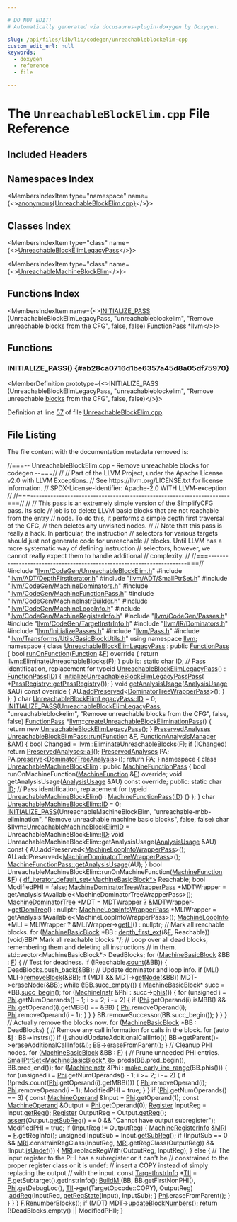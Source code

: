 ```yaml
---

# DO NOT EDIT!
# Automatically generated via docusaurus-plugin-doxygen by Doxygen.

slug: /api/files/lib/lib/codegen/unreachableblockelim-cpp
custom_edit_url: null
keywords:
  - doxygen
  - reference
  - file

---
```





# The `UnreachableBlockElim.cpp` File Reference

<DoxygenPage pluginConfig={pluginConfig}>



## Included Headers

<IncludesList>
<IncludesListItem
  filePath="llvm/CodeGen/UnreachableBlockElim.h"
  permalink="/docs/api/files/include/include/llvm/include/llvm/codegen/unreachableblockelim-h"
  isLocal="true" />
<IncludesListItem
  filePath="llvm/ADT/DepthFirstIterator.h"
  permalink="/docs/api/files/include/include/llvm/include/llvm/adt/depthfirstiterator-h"
  isLocal="true" />
<IncludesListItem
  filePath="llvm/ADT/SmallPtrSet.h"
  permalink="/docs/api/files/include/include/llvm/include/llvm/adt/smallptrset-h"
  isLocal="true" />
<IncludesListItem
  filePath="llvm/CodeGen/MachineDominators.h"
  permalink="/docs/api/files/include/include/llvm/include/llvm/codegen/machinedominators-h"
  isLocal="true" />
<IncludesListItem
  filePath="llvm/CodeGen/MachineFunctionPass.h"
  permalink="/docs/api/files/include/include/llvm/include/llvm/codegen/machinefunctionpass-h"
  isLocal="true" />
<IncludesListItem
  filePath="llvm/CodeGen/MachineInstrBuilder.h"
  permalink="/docs/api/files/include/include/llvm/include/llvm/codegen/machineinstrbuilder-h"
  isLocal="true" />
<IncludesListItem
  filePath="llvm/CodeGen/MachineLoopInfo.h"
  permalink="/docs/api/files/include/include/llvm/include/llvm/codegen/machineloopinfo-h"
  isLocal="true" />
<IncludesListItem
  filePath="llvm/CodeGen/MachineRegisterInfo.h"
  permalink="/docs/api/files/include/include/llvm/include/llvm/codegen/machineregisterinfo-h"
  isLocal="true" />
<IncludesListItem
  filePath="llvm/CodeGen/Passes.h"
  permalink="/docs/api/files/include/include/llvm/include/llvm/codegen/passes-h"
  isLocal="true" />
<IncludesListItem
  filePath="llvm/CodeGen/TargetInstrInfo.h"
  permalink="/docs/api/files/include/include/llvm/include/llvm/codegen/targetinstrinfo-h"
  isLocal="true" />
<IncludesListItem
  filePath="llvm/IR/Dominators.h"
  permalink="/docs/api/files/include/include/llvm/include/llvm/ir/dominators-h"
  isLocal="true" />
<IncludesListItem
  filePath="llvm/InitializePasses.h"
  permalink="/docs/api/files/include/include/llvm/initializepasses-h"
  isLocal="true" />
<IncludesListItem
  filePath="llvm/Pass.h"
  permalink="/docs/api/files/include/include/llvm/pass-h"
  isLocal="true" />
<IncludesListItem
  filePath="llvm/Transforms/Utils/BasicBlockUtils.h"
  permalink="/docs/api/files/include/include/llvm/include/llvm/transforms/include/llvm/transforms/utils/basicblockutils-h"
  isLocal="true" />
</IncludesList>

## Namespaces Index

<MembersIndex>

<MembersIndexItem
  type="namespace"
  name={<><a href="/docs/api/namespaces/anonymous-unreachableblockelim-cpp-">anonymous&#123;UnreachableBlockElim.cpp&#125;</a></>}>
</MembersIndexItem>

</MembersIndex>

## Classes Index

<MembersIndex>

<MembersIndexItem
  type="class"
  name={<><a href="/docs/api/classes/anonymous-namespace-unreachableblockelim-cpp-/unreachableblockelimlegacypass">UnreachableBlockElimLegacyPass</a></>}>
</MembersIndexItem>

<MembersIndexItem
  type="class"
  name={<><a href="/docs/api/classes/anonymous-namespace-unreachableblockelim-cpp-/unreachablemachineblockelim">UnreachableMachineBlockElim</a></>}>
</MembersIndexItem>

</MembersIndex>

## Functions Index

<MembersIndex>

<MembersIndexItem
  name={<><a href="#ab28ca0716d1be6357a45d8a05df75970">INITIALIZE&#95;PASS</a> (UnreachableBlockElimLegacyPass, &quot;unreachableblockelim&quot;, &quot;Remove unreachable blocks from the CFG&quot;, false, false) FunctionPass &#42;llvm</>}>
</MembersIndexItem>

</MembersIndex>


<SectionDefinition>

## Functions

### INITIALIZE&#95;PASS() {#ab28ca0716d1be6357a45d8a05df75970}

<MemberDefinition
  prototype={<>INITIALIZE&#95;PASS (UnreachableBlockElimLegacyPass, &quot;unreachableblockelim&quot;, &quot;Remove unreachable <a href="/docs/api/files/lib/lib/codegen/basicblocksections-cpp/#a6b480a971048f2d9cc342c18046d7774">blocks</a> from the CFG&quot;, false, false)</>}>

Definition at line <a href="#l00057">57</a> of file <a href="/docs/api/files/lib/lib/codegen/unreachableblockelim-cpp">UnreachableBlockElim.cpp</a>.
</MemberDefinition>

</SectionDefinition>

## File Listing

The file content with the documentation metadata removed is:

<ProgramListing>

<Link id="l00001" /><CodeLine lineNumber="1"><span class="doxyHighlightComment">//===-- UnreachableBlockElim.cpp - Remove unreachable blocks for codegen --===//</span></CodeLine>
<Link id="l00002" /><CodeLine lineNumber="2"><span class="doxyHighlightComment">//</span></CodeLine>
<Link id="l00003" /><CodeLine lineNumber="3"><span class="doxyHighlightComment">// Part of the LLVM Project, under the Apache License v2.0 with LLVM Exceptions.</span></CodeLine>
<Link id="l00004" /><CodeLine lineNumber="4"><span class="doxyHighlightComment">// See https://llvm.org/LICENSE.txt for license information.</span></CodeLine>
<Link id="l00005" /><CodeLine lineNumber="5"><span class="doxyHighlightComment">// SPDX-License-Identifier: Apache-2.0 WITH LLVM-exception</span></CodeLine>
<Link id="l00006" /><CodeLine lineNumber="6"><span class="doxyHighlightComment">//</span></CodeLine>
<Link id="l00007" /><CodeLine lineNumber="7"><span class="doxyHighlightComment">//===----------------------------------------------------------------------===//</span></CodeLine>
<Link id="l00008" /><CodeLine lineNumber="8"><span class="doxyHighlightComment">//</span></CodeLine>
<Link id="l00009" /><CodeLine lineNumber="9"><span class="doxyHighlightComment">// This pass is an extremely simple version of the SimplifyCFG pass.  Its sole</span></CodeLine>
<Link id="l00010" /><CodeLine lineNumber="10"><span class="doxyHighlightComment">// job is to delete LLVM basic blocks that are not reachable from the entry</span></CodeLine>
<Link id="l00011" /><CodeLine lineNumber="11"><span class="doxyHighlightComment">// node.  To do this, it performs a simple depth first traversal of the CFG,</span></CodeLine>
<Link id="l00012" /><CodeLine lineNumber="12"><span class="doxyHighlightComment">// then deletes any unvisited nodes.</span></CodeLine>
<Link id="l00013" /><CodeLine lineNumber="13"><span class="doxyHighlightComment">//</span></CodeLine>
<Link id="l00014" /><CodeLine lineNumber="14"><span class="doxyHighlightComment">// Note that this pass is really a hack.  In particular, the instruction</span></CodeLine>
<Link id="l00015" /><CodeLine lineNumber="15"><span class="doxyHighlightComment">// selectors for various targets should just not generate code for unreachable</span></CodeLine>
<Link id="l00016" /><CodeLine lineNumber="16"><span class="doxyHighlightComment">// blocks.  Until LLVM has a more systematic way of defining instruction</span></CodeLine>
<Link id="l00017" /><CodeLine lineNumber="17"><span class="doxyHighlightComment">// selectors, however, we cannot really expect them to handle additional</span></CodeLine>
<Link id="l00018" /><CodeLine lineNumber="18"><span class="doxyHighlightComment">// complexity.</span></CodeLine>
<Link id="l00019" /><CodeLine lineNumber="19"><span class="doxyHighlightComment">//</span></CodeLine>
<Link id="l00020" /><CodeLine lineNumber="20"><span class="doxyHighlightComment">//===----------------------------------------------------------------------===//</span></CodeLine>
<Link id="l00021" /><CodeLine lineNumber="21"></CodeLine>
<Link id="l00022" /><CodeLine lineNumber="22"><span class="doxyHighlightPreprocessor">#include &quot;<a href="/docs/api/files/include/include/llvm/include/llvm/codegen/unreachableblockelim-h">llvm/CodeGen/UnreachableBlockElim.h</a>&quot;</span></CodeLine>
<Link id="l00023" /><CodeLine lineNumber="23"><span class="doxyHighlightPreprocessor">#include &quot;<a href="/docs/api/files/include/include/llvm/include/llvm/adt/depthfirstiterator-h">llvm/ADT/DepthFirstIterator.h</a>&quot;</span></CodeLine>
<Link id="l00024" /><CodeLine lineNumber="24"><span class="doxyHighlightPreprocessor">#include &quot;<a href="/docs/api/files/include/include/llvm/include/llvm/adt/smallptrset-h">llvm/ADT/SmallPtrSet.h</a>&quot;</span></CodeLine>
<Link id="l00025" /><CodeLine lineNumber="25"><span class="doxyHighlightPreprocessor">#include &quot;<a href="/docs/api/files/include/include/llvm/include/llvm/codegen/machinedominators-h">llvm/CodeGen/MachineDominators.h</a>&quot;</span></CodeLine>
<Link id="l00026" /><CodeLine lineNumber="26"><span class="doxyHighlightPreprocessor">#include &quot;<a href="/docs/api/files/include/include/llvm/include/llvm/codegen/machinefunctionpass-h">llvm/CodeGen/MachineFunctionPass.h</a>&quot;</span></CodeLine>
<Link id="l00027" /><CodeLine lineNumber="27"><span class="doxyHighlightPreprocessor">#include &quot;<a href="/docs/api/files/include/include/llvm/include/llvm/codegen/machineinstrbuilder-h">llvm/CodeGen/MachineInstrBuilder.h</a>&quot;</span></CodeLine>
<Link id="l00028" /><CodeLine lineNumber="28"><span class="doxyHighlightPreprocessor">#include &quot;<a href="/docs/api/files/include/include/llvm/include/llvm/codegen/machineloopinfo-h">llvm/CodeGen/MachineLoopInfo.h</a>&quot;</span></CodeLine>
<Link id="l00029" /><CodeLine lineNumber="29"><span class="doxyHighlightPreprocessor">#include &quot;<a href="/docs/api/files/include/include/llvm/include/llvm/codegen/machineregisterinfo-h">llvm/CodeGen/MachineRegisterInfo.h</a>&quot;</span></CodeLine>
<Link id="l00030" /><CodeLine lineNumber="30"><span class="doxyHighlightPreprocessor">#include &quot;<a href="/docs/api/files/include/include/llvm/include/llvm/codegen/passes-h">llvm/CodeGen/Passes.h</a>&quot;</span></CodeLine>
<Link id="l00031" /><CodeLine lineNumber="31"><span class="doxyHighlightPreprocessor">#include &quot;<a href="/docs/api/files/include/include/llvm/include/llvm/codegen/targetinstrinfo-h">llvm/CodeGen/TargetInstrInfo.h</a>&quot;</span></CodeLine>
<Link id="l00032" /><CodeLine lineNumber="32"><span class="doxyHighlightPreprocessor">#include &quot;<a href="/docs/api/files/include/include/llvm/include/llvm/ir/dominators-h">llvm/IR/Dominators.h</a>&quot;</span></CodeLine>
<Link id="l00033" /><CodeLine lineNumber="33"><span class="doxyHighlightPreprocessor">#include &quot;<a href="/docs/api/files/include/include/llvm/initializepasses-h">llvm/InitializePasses.h</a>&quot;</span></CodeLine>
<Link id="l00034" /><CodeLine lineNumber="34"><span class="doxyHighlightPreprocessor">#include &quot;<a href="/docs/api/files/include/include/llvm/pass-h">llvm/Pass.h</a>&quot;</span></CodeLine>
<Link id="l00035" /><CodeLine lineNumber="35"><span class="doxyHighlightPreprocessor">#include &quot;<a href="/docs/api/files/include/include/llvm/include/llvm/transforms/include/llvm/transforms/utils/basicblockutils-h">llvm/Transforms/Utils/BasicBlockUtils.h</a>&quot;</span></CodeLine>
<Link id="l00036" /><CodeLine lineNumber="36"><span class="doxyHighlightKeyword">using namespace </span><span class="doxyHighlight"><a href="/docs/api/namespaces/llvm">llvm</a>;</span></CodeLine>
<Link id="l00037" /><CodeLine lineNumber="37"></CodeLine>
<Link id="l00038" /><CodeLine lineNumber="38" lineLink="/docs/api/namespaces/anonymous-unreachableblockelim-cpp-"><span class="doxyHighlightKeyword">namespace </span><span class="doxyHighlight">&#123;</span></CodeLine>
<Link id="l00039" /><CodeLine lineNumber="39" lineLink="/docs/api/classes/anonymous-namespace-unreachableblockelim-cpp-/unreachableblockelimlegacypass"><span class="doxyHighlightKeyword">class </span><span class="doxyHighlight"><a href="/docs/api/classes/anonymous-namespace-unreachableblockelim-cpp-/unreachableblockelimlegacypass/#affc7d19bf24cecdba8f17f704746c159">UnreachableBlockElimLegacyPass</a> : </span><span class="doxyHighlightKeyword">public</span><span class="doxyHighlight"> <a href="/docs/api/classes/llvm/functionpass/#a7691d83e3561f781cae4ce4a01bdfa93">FunctionPass</a> &#123;</span></CodeLine>
<Link id="l00040" /><CodeLine lineNumber="40"><span class="doxyHighlight">  </span><span class="doxyHighlightKeywordType">bool</span><span class="doxyHighlight"> <a href="/docs/api/files/lib/lib/transforms/lib/transforms/utils/entryexitinstrumenter-cpp/#a3985f1f39349428d17f0d2b81ebc6349">runOnFunction</a>(<a href="/docs/api/classes/llvm/function">Function</a> &amp;<a href="/docs/api/files/lib/lib/support/md5-cpp/#a96d73bbd7af15cb1fc38c3f4a3bd82e9">F</a>)</span><span class="doxyHighlightKeyword"> override </span><span class="doxyHighlight">&#123;</span></CodeLine>
<Link id="l00041" /><CodeLine lineNumber="41"><span class="doxyHighlight">    </span><span class="doxyHighlightKeywordFlow">return</span><span class="doxyHighlight"> <a href="/docs/api/namespaces/llvm/#a716fb64d05bc59a89aaa9d327c873c96">llvm::EliminateUnreachableBlocks</a>(<a href="/docs/api/files/lib/lib/support/md5-cpp/#a96d73bbd7af15cb1fc38c3f4a3bd82e9">F</a>);</span></CodeLine>
<Link id="l00042" /><CodeLine lineNumber="42"><span class="doxyHighlight">  &#125;</span></CodeLine>
<Link id="l00043" /><CodeLine lineNumber="43"></CodeLine>
<Link id="l00044" /><CodeLine lineNumber="44"><span class="doxyHighlightKeyword">public</span><span class="doxyHighlight">:</span></CodeLine>
<Link id="l00045" /><CodeLine lineNumber="45" lineLink="/docs/api/classes/anonymous-namespace-unreachableblockelim-cpp-/unreachableblockelimlegacypass/#a1e9ce8e41c5f120c9aa4bcfc30dbe088"><span class="doxyHighlight">  </span><span class="doxyHighlightKeyword">static</span><span class="doxyHighlight"> </span><span class="doxyHighlightKeywordType">char</span><span class="doxyHighlight"> <a href="/docs/api/classes/anonymous-namespace-unreachableblockelim-cpp-/unreachableblockelimlegacypass/#a1e9ce8e41c5f120c9aa4bcfc30dbe088">ID</a>; </span><span class="doxyHighlightComment">// Pass identification, replacement for typeid</span></CodeLine>
<Link id="l00046" /><CodeLine lineNumber="46" lineLink="/docs/api/classes/anonymous-namespace-unreachableblockelim-cpp-/unreachableblockelimlegacypass/#affc7d19bf24cecdba8f17f704746c159"><span class="doxyHighlight">  <a href="/docs/api/classes/anonymous-namespace-unreachableblockelim-cpp-/unreachableblockelimlegacypass/#affc7d19bf24cecdba8f17f704746c159">UnreachableBlockElimLegacyPass</a>() : <a href="/docs/api/classes/llvm/functionpass/#a7691d83e3561f781cae4ce4a01bdfa93">FunctionPass</a>(<a href="/docs/api/classes/anonymous-namespace-unreachableblockelim-cpp-/unreachableblockelimlegacypass/#a1e9ce8e41c5f120c9aa4bcfc30dbe088">ID</a>) &#123;</span></CodeLine>
<Link id="l00047" /><CodeLine lineNumber="47"><span class="doxyHighlight">    <a href="/docs/api/namespaces/llvm/#a5922f0a17c7eca0adf62805f5571c25b">initializeUnreachableBlockElimLegacyPassPass</a>(</span></CodeLine>
<Link id="l00048" /><CodeLine lineNumber="48"><span class="doxyHighlight">        &#42;<a href="/docs/api/classes/llvm/passregistry/#a05a729900b76c89e808c6c3094921b2f">PassRegistry::getPassRegistry</a>());</span></CodeLine>
<Link id="l00049" /><CodeLine lineNumber="49"><span class="doxyHighlight">  &#125;</span></CodeLine>
<Link id="l00050" /><CodeLine lineNumber="50"></CodeLine>
<Link id="l00051" /><CodeLine lineNumber="51" lineLink="/docs/api/classes/anonymous-namespace-unreachableblockelim-cpp-/unreachableblockelimlegacypass/#ac19ddf020c3cc4bb87b82e982fdccd14"><span class="doxyHighlight">  </span><span class="doxyHighlightKeywordType">void</span><span class="doxyHighlight"> <a href="/docs/api/classes/anonymous-namespace-unreachableblockelim-cpp-/unreachableblockelimlegacypass/#ac19ddf020c3cc4bb87b82e982fdccd14">getAnalysisUsage</a>(<a href="/docs/api/classes/llvm/analysisusage">AnalysisUsage</a> &amp;AU)</span><span class="doxyHighlightKeyword"> const override </span><span class="doxyHighlight">&#123;</span></CodeLine>
<Link id="l00052" /><CodeLine lineNumber="52"><span class="doxyHighlight">    AU.<a href="/docs/api/classes/llvm/analysisusage/#ae9356b720f6fbab112d809738dcc4f2a">addPreserved</a>&lt;<a href="/docs/api/classes/llvm/dominatortreewrapperpass">DominatorTreeWrapperPass</a>&gt;();</span></CodeLine>
<Link id="l00053" /><CodeLine lineNumber="53"><span class="doxyHighlight">  &#125;</span></CodeLine>
<Link id="l00054" /><CodeLine lineNumber="54"><span class="doxyHighlight">&#125;;</span></CodeLine>
<Link id="l00055" /><CodeLine lineNumber="55"><span class="doxyHighlight">&#125;</span></CodeLine>
<Link id="l00056" /><CodeLine lineNumber="56"><span class="doxyHighlightKeywordType">char</span><span class="doxyHighlight"> <a href="/docs/api/classes/anonymous-namespace-unreachableblockelim-cpp-/unreachableblockelimlegacypass/#a1e9ce8e41c5f120c9aa4bcfc30dbe088">UnreachableBlockElimLegacyPass::ID</a> = 0;</span></CodeLine>
<Link id="l00057" /><CodeLine lineNumber="57" lineLink="#ab28ca0716d1be6357a45d8a05df75970"><span class="doxyHighlight"><a href="/docs/api/files/include/include/llvm/passsupport-h/#af807c9595d50b45c0008924c4679c85c">INITIALIZE&#95;PASS</a>(<a href="/docs/api/classes/anonymous-namespace-unreachableblockelim-cpp-/unreachableblockelimlegacypass/#affc7d19bf24cecdba8f17f704746c159">UnreachableBlockElimLegacyPass</a>, </span><span class="doxyHighlightStringLiteral">&quot;unreachableblockelim&quot;</span><span class="doxyHighlight">,</span></CodeLine>
<Link id="l00058" /><CodeLine lineNumber="58"><span class="doxyHighlight">                </span><span class="doxyHighlightStringLiteral">&quot;Remove unreachable blocks from the CFG&quot;</span><span class="doxyHighlight">, </span><span class="doxyHighlightKeyword">false</span><span class="doxyHighlight">, </span><span class="doxyHighlightKeyword">false</span><span class="doxyHighlight">)</span></CodeLine>
<Link id="l00059" /><CodeLine lineNumber="59"></CodeLine>
<Link id="l00060" /><CodeLine lineNumber="60"><span class="doxyHighlight"><a href="/docs/api/classes/llvm/functionpass">FunctionPass</a> &#42;<a href="/docs/api/namespaces/llvm">llvm</a>::<a href="/docs/api/namespaces/llvm/#a12d11d4d4e6bb3d883283ad219cfe6d7">createUnreachableBlockEliminationPass</a>() &#123;</span></CodeLine>
<Link id="l00061" /><CodeLine lineNumber="61"><span class="doxyHighlight">  </span><span class="doxyHighlightKeywordFlow">return</span><span class="doxyHighlight"> </span><span class="doxyHighlightKeyword">new</span><span class="doxyHighlight"> <a href="/docs/api/classes/anonymous-namespace-unreachableblockelim-cpp-/unreachableblockelimlegacypass/#affc7d19bf24cecdba8f17f704746c159">UnreachableBlockElimLegacyPass</a>();</span></CodeLine>
<Link id="l00062" /><CodeLine lineNumber="62"><span class="doxyHighlight">&#125;</span></CodeLine>
<Link id="l00063" /><CodeLine lineNumber="63"></CodeLine>
<Link id="l00064" /><CodeLine lineNumber="64" lineLink="/docs/api/classes/llvm/unreachableblockelimpass/#a9941546788895103d10cdd0cfabe968c"><span class="doxyHighlight"><a href="/docs/api/classes/llvm/preservedanalyses">PreservedAnalyses</a> <a href="/docs/api/classes/llvm/unreachableblockelimpass/#a9941546788895103d10cdd0cfabe968c">UnreachableBlockElimPass::run</a>(<a href="/docs/api/classes/llvm/function">Function</a> &amp;<a href="/docs/api/files/lib/lib/support/md5-cpp/#a96d73bbd7af15cb1fc38c3f4a3bd82e9">F</a>,</span></CodeLine>
<Link id="l00065" /><CodeLine lineNumber="65"><span class="doxyHighlight">                                                <a href="/docs/api/namespaces/llvm/#adce09a5a0de0e3177eb00e932734af2f">FunctionAnalysisManager</a> &amp;AM) &#123;</span></CodeLine>
<Link id="l00066" /><CodeLine lineNumber="66"><span class="doxyHighlight">  </span><span class="doxyHighlightKeywordType">bool</span><span class="doxyHighlight"> <a href="/docs/api/groups/arcopt/#gaa57b1a4e6a1c79233913139635169cf1">Changed</a> = <a href="/docs/api/namespaces/llvm/#a716fb64d05bc59a89aaa9d327c873c96">llvm::EliminateUnreachableBlocks</a>(<a href="/docs/api/files/lib/lib/support/md5-cpp/#a96d73bbd7af15cb1fc38c3f4a3bd82e9">F</a>);</span></CodeLine>
<Link id="l00067" /><CodeLine lineNumber="67"><span class="doxyHighlight">  </span><span class="doxyHighlightKeywordFlow">if</span><span class="doxyHighlight"> (!<a href="/docs/api/groups/arcopt/#gaa57b1a4e6a1c79233913139635169cf1">Changed</a>)</span></CodeLine>
<Link id="l00068" /><CodeLine lineNumber="68"><span class="doxyHighlight">    </span><span class="doxyHighlightKeywordFlow">return</span><span class="doxyHighlight"> <a href="/docs/api/classes/llvm/preservedanalyses/#a1258a1ff55557c27684010ebd7283712">PreservedAnalyses::all</a>();</span></CodeLine>
<Link id="l00069" /><CodeLine lineNumber="69"><span class="doxyHighlight">  <a href="/docs/api/classes/llvm/preservedanalyses">PreservedAnalyses</a> PA;</span></CodeLine>
<Link id="l00070" /><CodeLine lineNumber="70"><span class="doxyHighlight">  PA.<a href="/docs/api/classes/llvm/preservedanalyses/#ad966bea18aa62ffb9e040509adc7c99f">preserve</a>&lt;<a href="/docs/api/classes/llvm/dominatortreeanalysis">DominatorTreeAnalysis</a>&gt;();</span></CodeLine>
<Link id="l00071" /><CodeLine lineNumber="71"><span class="doxyHighlight">  </span><span class="doxyHighlightKeywordFlow">return</span><span class="doxyHighlight"> PA;</span></CodeLine>
<Link id="l00072" /><CodeLine lineNumber="72"><span class="doxyHighlight">&#125;</span></CodeLine>
<Link id="l00073" /><CodeLine lineNumber="73"></CodeLine>
<Link id="l00074" /><CodeLine lineNumber="74"><span class="doxyHighlightKeyword">namespace </span><span class="doxyHighlight">&#123;</span></CodeLine>
<Link id="l00075" /><CodeLine lineNumber="75" lineLink="/docs/api/classes/anonymous-namespace-unreachableblockelim-cpp-/unreachablemachineblockelim"><span class="doxyHighlight">  </span><span class="doxyHighlightKeyword">class </span><span class="doxyHighlight"><a href="/docs/api/classes/anonymous-namespace-unreachableblockelim-cpp-/unreachablemachineblockelim/#a8230a990bbda5d2754820d9ee0dd603d">UnreachableMachineBlockElim</a> : </span><span class="doxyHighlightKeyword">public</span><span class="doxyHighlight"> <a href="/docs/api/classes/llvm/machinefunctionpass/#a29c81d2386f4a727c6d33413807530c8">MachineFunctionPass</a> &#123;</span></CodeLine>
<Link id="l00076" /><CodeLine lineNumber="76"><span class="doxyHighlight">    </span><span class="doxyHighlightKeywordType">bool</span><span class="doxyHighlight"> runOnMachineFunction(<a href="/docs/api/classes/llvm/machinefunction">MachineFunction</a> &amp;<a href="/docs/api/files/lib/lib/support/md5-cpp/#a96d73bbd7af15cb1fc38c3f4a3bd82e9">F</a>) </span><span class="doxyHighlightKeyword">override</span><span class="doxyHighlight">;</span></CodeLine>
<Link id="l00077" /><CodeLine lineNumber="77"><span class="doxyHighlight">    </span><span class="doxyHighlightKeywordType">void</span><span class="doxyHighlight"> getAnalysisUsage(<a href="/docs/api/classes/llvm/analysisusage">AnalysisUsage</a> &amp;AU) </span><span class="doxyHighlightKeyword">const override</span><span class="doxyHighlight">;</span></CodeLine>
<Link id="l00078" /><CodeLine lineNumber="78"></CodeLine>
<Link id="l00079" /><CodeLine lineNumber="79"><span class="doxyHighlight">  </span><span class="doxyHighlightKeyword">public</span><span class="doxyHighlight">:</span></CodeLine>
<Link id="l00080" /><CodeLine lineNumber="80" lineLink="/docs/api/classes/anonymous-namespace-unreachableblockelim-cpp-/unreachablemachineblockelim/#afa6e748f34829d505697e6540aa3a71c"><span class="doxyHighlight">    </span><span class="doxyHighlightKeyword">static</span><span class="doxyHighlight"> </span><span class="doxyHighlightKeywordType">char</span><span class="doxyHighlight"> <a href="/docs/api/classes/anonymous-namespace-unreachableblockelim-cpp-/unreachablemachineblockelim/#afa6e748f34829d505697e6540aa3a71c">ID</a>; </span><span class="doxyHighlightComment">// Pass identification, replacement for typeid</span></CodeLine>
<Link id="l00081" /><CodeLine lineNumber="81" lineLink="/docs/api/classes/anonymous-namespace-unreachableblockelim-cpp-/unreachablemachineblockelim/#a8230a990bbda5d2754820d9ee0dd603d"><span class="doxyHighlight">    <a href="/docs/api/classes/anonymous-namespace-unreachableblockelim-cpp-/unreachablemachineblockelim/#a8230a990bbda5d2754820d9ee0dd603d">UnreachableMachineBlockElim</a>() : <a href="/docs/api/classes/llvm/machinefunctionpass/#a29c81d2386f4a727c6d33413807530c8">MachineFunctionPass</a>(<a href="/docs/api/classes/anonymous-namespace-unreachableblockelim-cpp-/unreachablemachineblockelim/#afa6e748f34829d505697e6540aa3a71c">ID</a>) &#123;&#125;</span></CodeLine>
<Link id="l00082" /><CodeLine lineNumber="82"><span class="doxyHighlight">  &#125;;</span></CodeLine>
<Link id="l00083" /><CodeLine lineNumber="83"><span class="doxyHighlight">&#125;</span></CodeLine>
<Link id="l00084" /><CodeLine lineNumber="84"><span class="doxyHighlightKeywordType">char</span><span class="doxyHighlight"> <a href="/docs/api/classes/anonymous-namespace-unreachableblockelim-cpp-/unreachablemachineblockelim/#afa6e748f34829d505697e6540aa3a71c">UnreachableMachineBlockElim::ID</a> = 0;</span></CodeLine>
<Link id="l00085" /><CodeLine lineNumber="85"></CodeLine>
<Link id="l00086" /><CodeLine lineNumber="86"><span class="doxyHighlight"><a href="/docs/api/files/include/include/llvm/passsupport-h/#af807c9595d50b45c0008924c4679c85c">INITIALIZE&#95;PASS</a>(UnreachableMachineBlockElim, </span><span class="doxyHighlightStringLiteral">&quot;unreachable-mbb-elimination&quot;</span><span class="doxyHighlight">,</span></CodeLine>
<Link id="l00087" /><CodeLine lineNumber="87"><span class="doxyHighlight">  </span><span class="doxyHighlightStringLiteral">&quot;Remove unreachable machine basic blocks&quot;</span><span class="doxyHighlight">, </span><span class="doxyHighlightKeyword">false</span><span class="doxyHighlight">, </span><span class="doxyHighlightKeyword">false</span><span class="doxyHighlight">)</span></CodeLine>
<Link id="l00088" /><CodeLine lineNumber="88"></CodeLine>
<Link id="l00089" /><CodeLine lineNumber="89"><span class="doxyHighlight">char &amp;llvm::<a href="/docs/api/namespaces/llvm/#ad810a1e96a20217be2b5ce15066af066">UnreachableMachineBlockElimID</a> = UnreachableMachineBlockElim::<a href="/docs/api/namespaces/llvm/callingconv/#abdf8cf606905c10634e831390981b0ed">ID</a>;</span></CodeLine>
<Link id="l00090" /><CodeLine lineNumber="90"></CodeLine>
<Link id="l00091" /><CodeLine lineNumber="91"><span class="doxyHighlightKeywordType">void</span><span class="doxyHighlight"> UnreachableMachineBlockElim::getAnalysisUsage(<a href="/docs/api/classes/llvm/analysisusage">AnalysisUsage</a> &amp;AU)</span><span class="doxyHighlightKeyword"> const </span><span class="doxyHighlight">&#123;</span></CodeLine>
<Link id="l00092" /><CodeLine lineNumber="92"><span class="doxyHighlight">  AU.addPreserved&lt;<a href="/docs/api/classes/llvm/machineloopinfowrapperpass">MachineLoopInfoWrapperPass</a>&gt;();</span></CodeLine>
<Link id="l00093" /><CodeLine lineNumber="93"><span class="doxyHighlight">  AU.addPreserved&lt;<a href="/docs/api/classes/llvm/machinedominatortreewrapperpass">MachineDominatorTreeWrapperPass</a>&gt;();</span></CodeLine>
<Link id="l00094" /><CodeLine lineNumber="94"><span class="doxyHighlight">  <a href="/docs/api/classes/llvm/machinefunctionpass/#a864fd57b4304ef933b3281d0ef85a88e">MachineFunctionPass::getAnalysisUsage</a>(AU);</span></CodeLine>
<Link id="l00095" /><CodeLine lineNumber="95"><span class="doxyHighlight">&#125;</span></CodeLine>
<Link id="l00096" /><CodeLine lineNumber="96"></CodeLine>
<Link id="l00097" /><CodeLine lineNumber="97"><span class="doxyHighlightKeywordType">bool</span><span class="doxyHighlight"> UnreachableMachineBlockElim::runOnMachineFunction(<a href="/docs/api/classes/llvm/machinefunction">MachineFunction</a> &amp;<a href="/docs/api/files/lib/lib/support/md5-cpp/#a96d73bbd7af15cb1fc38c3f4a3bd82e9">F</a>) &#123;</span></CodeLine>
<Link id="l00098" /><CodeLine lineNumber="98"><span class="doxyHighlight">  <a href="/docs/api/structs/llvm/df-iterator-default-set">df&#95;iterator&#95;default&#95;set&lt;MachineBasicBlock&#42;&gt;</a> Reachable;</span></CodeLine>
<Link id="l00099" /><CodeLine lineNumber="99"><span class="doxyHighlight">  </span><span class="doxyHighlightKeywordType">bool</span><span class="doxyHighlight"> ModifiedPHI = </span><span class="doxyHighlightKeyword">false</span><span class="doxyHighlight">;</span></CodeLine>
<Link id="l00100" /><CodeLine lineNumber="100"></CodeLine>
<Link id="l00101" /><CodeLine lineNumber="101"><span class="doxyHighlight">  <a href="/docs/api/classes/llvm/machinedominatortreewrapperpass">MachineDominatorTreeWrapperPass</a> &#42;MDTWrapper =</span></CodeLine>
<Link id="l00102" /><CodeLine lineNumber="102"><span class="doxyHighlight">      getAnalysisIfAvailable&lt;MachineDominatorTreeWrapperPass&gt;();</span></CodeLine>
<Link id="l00103" /><CodeLine lineNumber="103"><span class="doxyHighlight">  <a href="/docs/api/classes/llvm/machinedominatortree">MachineDominatorTree</a> &#42;MDT = MDTWrapper ? &amp;MDTWrapper-&gt;<a href="/docs/api/classes/llvm/machinedominatortreewrapperpass/#afef72b0efb7c933e73f6bcdaefab2d05">getDomTree</a>() : </span><span class="doxyHighlightKeyword">nullptr</span><span class="doxyHighlight">;</span></CodeLine>
<Link id="l00104" /><CodeLine lineNumber="104"><span class="doxyHighlight">  <a href="/docs/api/classes/llvm/machineloopinfowrapperpass">MachineLoopInfoWrapperPass</a> &#42;MLIWrapper =</span></CodeLine>
<Link id="l00105" /><CodeLine lineNumber="105"><span class="doxyHighlight">      getAnalysisIfAvailable&lt;MachineLoopInfoWrapperPass&gt;();</span></CodeLine>
<Link id="l00106" /><CodeLine lineNumber="106"><span class="doxyHighlight">  <a href="/docs/api/classes/llvm/machineloopinfo">MachineLoopInfo</a> &#42;MLI = MLIWrapper ? &amp;MLIWrapper-&gt;<a href="/docs/api/classes/llvm/machineloopinfowrapperpass/#acbdd92442cf501978bed03829eb9bb46">getLI</a>() : </span><span class="doxyHighlightKeyword">nullptr</span><span class="doxyHighlight">;</span></CodeLine>
<Link id="l00107" /><CodeLine lineNumber="107"></CodeLine>
<Link id="l00108" /><CodeLine lineNumber="108"><span class="doxyHighlight">  </span><span class="doxyHighlightComment">// Mark all reachable blocks.</span></CodeLine>
<Link id="l00109" /><CodeLine lineNumber="109"><span class="doxyHighlight">  </span><span class="doxyHighlightKeywordFlow">for</span><span class="doxyHighlight"> (<a href="/docs/api/classes/llvm/machinebasicblock">MachineBasicBlock</a> &#42;BB : <a href="/docs/api/namespaces/llvm/#a029feb493f45bc96d5369e201fd84e0c">depth&#95;first&#95;ext</a>(&amp;<a href="/docs/api/files/lib/lib/support/md5-cpp/#a96d73bbd7af15cb1fc38c3f4a3bd82e9">F</a>, Reachable))</span></CodeLine>
<Link id="l00110" /><CodeLine lineNumber="110"><span class="doxyHighlight">    (void)BB</span><span class="doxyHighlightComment">/&#42; Mark all reachable blocks &#42;/</span><span class="doxyHighlight">;</span></CodeLine>
<Link id="l00111" /><CodeLine lineNumber="111"></CodeLine>
<Link id="l00112" /><CodeLine lineNumber="112"><span class="doxyHighlight">  </span><span class="doxyHighlightComment">// Loop over all dead blocks, remembering them and deleting all instructions</span></CodeLine>
<Link id="l00113" /><CodeLine lineNumber="113"><span class="doxyHighlight">  </span><span class="doxyHighlightComment">// in them.</span></CodeLine>
<Link id="l00114" /><CodeLine lineNumber="114"><span class="doxyHighlight">  std::vector&lt;MachineBasicBlock&#42;&gt; DeadBlocks;</span></CodeLine>
<Link id="l00115" /><CodeLine lineNumber="115"><span class="doxyHighlight">  </span><span class="doxyHighlightKeywordFlow">for</span><span class="doxyHighlight"> (<a href="/docs/api/classes/llvm/machinebasicblock">MachineBasicBlock</a> &amp;BB : <a href="/docs/api/files/lib/lib/support/md5-cpp/#a96d73bbd7af15cb1fc38c3f4a3bd82e9">F</a>) &#123;</span></CodeLine>
<Link id="l00116" /><CodeLine lineNumber="116"><span class="doxyHighlight">    </span><span class="doxyHighlightComment">// Test for deadness.</span></CodeLine>
<Link id="l00117" /><CodeLine lineNumber="117"><span class="doxyHighlight">    </span><span class="doxyHighlightKeywordFlow">if</span><span class="doxyHighlight"> (!Reachable.<a href="/docs/api/classes/llvm/smallptrsetimpl/#a1f475b0df44ebd7169e720fa1bf9169e">count</a>(&amp;BB)) &#123;</span></CodeLine>
<Link id="l00118" /><CodeLine lineNumber="118"><span class="doxyHighlight">      DeadBlocks.push&#95;back(&amp;BB);</span></CodeLine>
<Link id="l00119" /><CodeLine lineNumber="119"></CodeLine>
<Link id="l00120" /><CodeLine lineNumber="120"><span class="doxyHighlight">      </span><span class="doxyHighlightComment">// Update dominator and loop info.</span></CodeLine>
<Link id="l00121" /><CodeLine lineNumber="121"><span class="doxyHighlight">      </span><span class="doxyHighlightKeywordFlow">if</span><span class="doxyHighlight"> (MLI) MLI-&gt;<a href="/docs/api/classes/llvm/loopinfobase/#a52cb018f4f53613b5369ddb5d9873286">removeBlock</a>(&amp;BB);</span></CodeLine>
<Link id="l00122" /><CodeLine lineNumber="122"><span class="doxyHighlight">      </span><span class="doxyHighlightKeywordFlow">if</span><span class="doxyHighlight"> (MDT &amp;&amp; MDT-&gt;<a href="/docs/api/classes/llvm/dominatortreebase/#ad8295b9b507d1d847cd46856f8255eab">getNode</a>(&amp;BB)) MDT-&gt;<a href="/docs/api/classes/llvm/dominatortreebase/#aa6ae6629458ff4ccac821618d1677af4">eraseNode</a>(&amp;BB);</span></CodeLine>
<Link id="l00123" /><CodeLine lineNumber="123"></CodeLine>
<Link id="l00124" /><CodeLine lineNumber="124"><span class="doxyHighlight">      </span><span class="doxyHighlightKeywordFlow">while</span><span class="doxyHighlight"> (!BB.succ&#95;empty()) &#123;</span></CodeLine>
<Link id="l00125" /><CodeLine lineNumber="125"><span class="doxyHighlight">        <a href="/docs/api/classes/llvm/machinebasicblock">MachineBasicBlock</a>&#42; succ = &#42;BB.<a href="/docs/api/classes/llvm/machinebasicblock/#a6321b189ea8fd5058663f8a87d6c23e9">succ&#95;begin</a>();</span></CodeLine>
<Link id="l00126" /><CodeLine lineNumber="126"></CodeLine>
<Link id="l00127" /><CodeLine lineNumber="127"><span class="doxyHighlight">        </span><span class="doxyHighlightKeywordFlow">for</span><span class="doxyHighlight"> (<a href="/docs/api/classes/llvm/machineinstr">MachineInstr</a> &amp;Phi : succ-&gt;<a href="/docs/api/classes/llvm/machinebasicblock/#a36b529ef331e4099007e14b48c75316a">phis</a>()) &#123;</span></CodeLine>
<Link id="l00128" /><CodeLine lineNumber="128"><span class="doxyHighlight">          </span><span class="doxyHighlightKeywordFlow">for</span><span class="doxyHighlight"> (</span><span class="doxyHighlightKeywordType">unsigned</span><span class="doxyHighlight"> i = <a href="/docs/api/namespaces/llvm/rdf/#a379bee2dadbfd1d7a599f003c4275dd8">Phi</a>.getNumOperands() - 1; i &gt;= 2; i -= 2) &#123;</span></CodeLine>
<Link id="l00129" /><CodeLine lineNumber="129"><span class="doxyHighlight">            </span><span class="doxyHighlightKeywordFlow">if</span><span class="doxyHighlight"> (<a href="/docs/api/namespaces/llvm/rdf/#a379bee2dadbfd1d7a599f003c4275dd8">Phi</a>.getOperand(i).isMBB() &amp;&amp;</span></CodeLine>
<Link id="l00130" /><CodeLine lineNumber="130"><span class="doxyHighlight">                <a href="/docs/api/namespaces/llvm/rdf/#a379bee2dadbfd1d7a599f003c4275dd8">Phi</a>.getOperand(i).getMBB() == &amp;BB) &#123;</span></CodeLine>
<Link id="l00131" /><CodeLine lineNumber="131"><span class="doxyHighlight">              <a href="/docs/api/namespaces/llvm/rdf/#a379bee2dadbfd1d7a599f003c4275dd8">Phi</a>.removeOperand(i);</span></CodeLine>
<Link id="l00132" /><CodeLine lineNumber="132"><span class="doxyHighlight">              <a href="/docs/api/namespaces/llvm/rdf/#a379bee2dadbfd1d7a599f003c4275dd8">Phi</a>.removeOperand(i - 1);</span></CodeLine>
<Link id="l00133" /><CodeLine lineNumber="133"><span class="doxyHighlight">            &#125;</span></CodeLine>
<Link id="l00134" /><CodeLine lineNumber="134"><span class="doxyHighlight">          &#125;</span></CodeLine>
<Link id="l00135" /><CodeLine lineNumber="135"><span class="doxyHighlight">        &#125;</span></CodeLine>
<Link id="l00136" /><CodeLine lineNumber="136"></CodeLine>
<Link id="l00137" /><CodeLine lineNumber="137"><span class="doxyHighlight">        BB.removeSuccessor(BB.succ&#95;begin());</span></CodeLine>
<Link id="l00138" /><CodeLine lineNumber="138"><span class="doxyHighlight">      &#125;</span></CodeLine>
<Link id="l00139" /><CodeLine lineNumber="139"><span class="doxyHighlight">    &#125;</span></CodeLine>
<Link id="l00140" /><CodeLine lineNumber="140"><span class="doxyHighlight">  &#125;</span></CodeLine>
<Link id="l00141" /><CodeLine lineNumber="141"></CodeLine>
<Link id="l00142" /><CodeLine lineNumber="142"><span class="doxyHighlight">  </span><span class="doxyHighlightComment">// Actually remove the blocks now.</span></CodeLine>
<Link id="l00143" /><CodeLine lineNumber="143"><span class="doxyHighlight">  </span><span class="doxyHighlightKeywordFlow">for</span><span class="doxyHighlight"> (<a href="/docs/api/classes/llvm/machinebasicblock">MachineBasicBlock</a> &#42;BB : DeadBlocks) &#123;</span></CodeLine>
<Link id="l00144" /><CodeLine lineNumber="144"><span class="doxyHighlight">    </span><span class="doxyHighlightComment">// Remove any call information for calls in the block.</span></CodeLine>
<Link id="l00145" /><CodeLine lineNumber="145"><span class="doxyHighlight">    </span><span class="doxyHighlightKeywordFlow">for</span><span class="doxyHighlight"> (</span><span class="doxyHighlightKeyword">auto</span><span class="doxyHighlight"> &amp;<a href="/docs/api/files/lib/lib/support/md5-cpp/#ac0eafdc9ee161b71e7af98af736952fd">I</a> : BB-&gt;instrs())</span></CodeLine>
<Link id="l00146" /><CodeLine lineNumber="146"><span class="doxyHighlight">      </span><span class="doxyHighlightKeywordFlow">if</span><span class="doxyHighlight"> (<a href="/docs/api/files/lib/lib/support/md5-cpp/#ac0eafdc9ee161b71e7af98af736952fd">I</a>.shouldUpdateAdditionalCallInfo())</span></CodeLine>
<Link id="l00147" /><CodeLine lineNumber="147"><span class="doxyHighlight">        BB-&gt;getParent()-&gt;eraseAdditionalCallInfo(&amp;<a href="/docs/api/files/lib/lib/support/md5-cpp/#ac0eafdc9ee161b71e7af98af736952fd">I</a>);</span></CodeLine>
<Link id="l00148" /><CodeLine lineNumber="148"></CodeLine>
<Link id="l00149" /><CodeLine lineNumber="149"><span class="doxyHighlight">    BB-&gt;eraseFromParent();</span></CodeLine>
<Link id="l00150" /><CodeLine lineNumber="150"><span class="doxyHighlight">  &#125;</span></CodeLine>
<Link id="l00151" /><CodeLine lineNumber="151"></CodeLine>
<Link id="l00152" /><CodeLine lineNumber="152"><span class="doxyHighlight">  </span><span class="doxyHighlightComment">// Cleanup PHI nodes.</span></CodeLine>
<Link id="l00153" /><CodeLine lineNumber="153"><span class="doxyHighlight">  </span><span class="doxyHighlightKeywordFlow">for</span><span class="doxyHighlight"> (<a href="/docs/api/classes/llvm/machinebasicblock">MachineBasicBlock</a> &amp;BB : <a href="/docs/api/files/lib/lib/support/md5-cpp/#a96d73bbd7af15cb1fc38c3f4a3bd82e9">F</a>) &#123;</span></CodeLine>
<Link id="l00154" /><CodeLine lineNumber="154"><span class="doxyHighlight">    </span><span class="doxyHighlightComment">// Prune unneeded PHI entries.</span></CodeLine>
<Link id="l00155" /><CodeLine lineNumber="155"><span class="doxyHighlight">    <a href="/docs/api/classes/llvm/smallptrset">SmallPtrSet&lt;MachineBasicBlock&#42;, 8&gt;</a> preds(BB.pred&#95;begin(),</span></CodeLine>
<Link id="l00156" /><CodeLine lineNumber="156"><span class="doxyHighlight">                                             BB.pred&#95;end());</span></CodeLine>
<Link id="l00157" /><CodeLine lineNumber="157"><span class="doxyHighlight">    </span><span class="doxyHighlightKeywordFlow">for</span><span class="doxyHighlight"> (<a href="/docs/api/classes/llvm/machineinstr">MachineInstr</a> &amp;Phi : <a href="/docs/api/namespaces/llvm/#a3d2cdc4a0db233678e7141c9d6ea3419">make&#95;early&#95;inc&#95;range</a>(BB.phis())) &#123;</span></CodeLine>
<Link id="l00158" /><CodeLine lineNumber="158"><span class="doxyHighlight">      </span><span class="doxyHighlightKeywordFlow">for</span><span class="doxyHighlight"> (</span><span class="doxyHighlightKeywordType">unsigned</span><span class="doxyHighlight"> i = <a href="/docs/api/namespaces/llvm/rdf/#a379bee2dadbfd1d7a599f003c4275dd8">Phi</a>.getNumOperands() - 1; i &gt;= 2; i -= 2) &#123;</span></CodeLine>
<Link id="l00159" /><CodeLine lineNumber="159"><span class="doxyHighlight">        </span><span class="doxyHighlightKeywordFlow">if</span><span class="doxyHighlight"> (!preds.count(<a href="/docs/api/namespaces/llvm/rdf/#a379bee2dadbfd1d7a599f003c4275dd8">Phi</a>.getOperand(i).getMBB())) &#123;</span></CodeLine>
<Link id="l00160" /><CodeLine lineNumber="160"><span class="doxyHighlight">          <a href="/docs/api/namespaces/llvm/rdf/#a379bee2dadbfd1d7a599f003c4275dd8">Phi</a>.removeOperand(i);</span></CodeLine>
<Link id="l00161" /><CodeLine lineNumber="161"><span class="doxyHighlight">          <a href="/docs/api/namespaces/llvm/rdf/#a379bee2dadbfd1d7a599f003c4275dd8">Phi</a>.removeOperand(i - 1);</span></CodeLine>
<Link id="l00162" /><CodeLine lineNumber="162"><span class="doxyHighlight">          ModifiedPHI = </span><span class="doxyHighlightKeyword">true</span><span class="doxyHighlight">;</span></CodeLine>
<Link id="l00163" /><CodeLine lineNumber="163"><span class="doxyHighlight">        &#125;</span></CodeLine>
<Link id="l00164" /><CodeLine lineNumber="164"><span class="doxyHighlight">      &#125;</span></CodeLine>
<Link id="l00165" /><CodeLine lineNumber="165"></CodeLine>
<Link id="l00166" /><CodeLine lineNumber="166"><span class="doxyHighlight">      </span><span class="doxyHighlightKeywordFlow">if</span><span class="doxyHighlight"> (<a href="/docs/api/namespaces/llvm/rdf/#a379bee2dadbfd1d7a599f003c4275dd8">Phi</a>.getNumOperands() == 3) &#123;</span></CodeLine>
<Link id="l00167" /><CodeLine lineNumber="167"><span class="doxyHighlight">        </span><span class="doxyHighlightKeyword">const</span><span class="doxyHighlight"> <a href="/docs/api/classes/llvm/machineoperand">MachineOperand</a> &amp;Input = <a href="/docs/api/namespaces/llvm/rdf/#a379bee2dadbfd1d7a599f003c4275dd8">Phi</a>.getOperand(1);</span></CodeLine>
<Link id="l00168" /><CodeLine lineNumber="168"><span class="doxyHighlight">        </span><span class="doxyHighlightKeyword">const</span><span class="doxyHighlight"> <a href="/docs/api/classes/llvm/machineoperand">MachineOperand</a> &amp;Output = <a href="/docs/api/namespaces/llvm/rdf/#a379bee2dadbfd1d7a599f003c4275dd8">Phi</a>.getOperand(0);</span></CodeLine>
<Link id="l00169" /><CodeLine lineNumber="169"><span class="doxyHighlight">        <a href="/docs/api/classes/llvm/register">Register</a> InputReg = Input.<a href="/docs/api/classes/llvm/machineoperand/#ac0035d7c1c860501c877c20e6e93297b">getReg</a>();</span></CodeLine>
<Link id="l00170" /><CodeLine lineNumber="170"><span class="doxyHighlight">        <a href="/docs/api/classes/llvm/register">Register</a> OutputReg = Output.<a href="/docs/api/classes/llvm/machineoperand/#ac0035d7c1c860501c877c20e6e93297b">getReg</a>();</span></CodeLine>
<Link id="l00171" /><CodeLine lineNumber="171"><span class="doxyHighlight">        <a href="/docs/api/files/lib/lib/target/lib/target/amdgpu/silowercontrolflow-cpp/#a4868c5d81c5ccc98c47aeab6244346a0">assert</a>(Output.<a href="/docs/api/classes/llvm/machineoperand/#a028a8c5113d40d8c3f4427053bf36738">getSubReg</a>() == 0 &amp;&amp; </span><span class="doxyHighlightStringLiteral">&quot;Cannot have output subregister&quot;</span><span class="doxyHighlight">);</span></CodeLine>
<Link id="l00172" /><CodeLine lineNumber="172"><span class="doxyHighlight">        ModifiedPHI = </span><span class="doxyHighlightKeyword">true</span><span class="doxyHighlight">;</span></CodeLine>
<Link id="l00173" /><CodeLine lineNumber="173"></CodeLine>
<Link id="l00174" /><CodeLine lineNumber="174"><span class="doxyHighlight">        </span><span class="doxyHighlightKeywordFlow">if</span><span class="doxyHighlight"> (InputReg != OutputReg) &#123;</span></CodeLine>
<Link id="l00175" /><CodeLine lineNumber="175"><span class="doxyHighlight">          <a href="/docs/api/classes/llvm/machineregisterinfo">MachineRegisterInfo</a> &amp;<a href="/docs/api/files/lib/lib/target/lib/target/aarch64/aarch64advsimdscalarpass-cpp/#aacd2ab195054a3e6a74bfbb9d5d571c8">MRI</a> = <a href="/docs/api/files/lib/lib/support/md5-cpp/#a96d73bbd7af15cb1fc38c3f4a3bd82e9">F</a>.getRegInfo();</span></CodeLine>
<Link id="l00176" /><CodeLine lineNumber="176"><span class="doxyHighlight">          </span><span class="doxyHighlightKeywordType">unsigned</span><span class="doxyHighlight"> InputSub = Input.<a href="/docs/api/classes/llvm/machineoperand/#a028a8c5113d40d8c3f4427053bf36738">getSubReg</a>();</span></CodeLine>
<Link id="l00177" /><CodeLine lineNumber="177"><span class="doxyHighlight">          </span><span class="doxyHighlightKeywordFlow">if</span><span class="doxyHighlight"> (InputSub == 0 &amp;&amp;</span></CodeLine>
<Link id="l00178" /><CodeLine lineNumber="178"><span class="doxyHighlight">              <a href="/docs/api/files/lib/lib/target/lib/target/aarch64/aarch64advsimdscalarpass-cpp/#aacd2ab195054a3e6a74bfbb9d5d571c8">MRI</a>.constrainRegClass(InputReg, <a href="/docs/api/files/lib/lib/target/lib/target/aarch64/aarch64advsimdscalarpass-cpp/#aacd2ab195054a3e6a74bfbb9d5d571c8">MRI</a>.getRegClass(OutputReg)) &amp;&amp;</span></CodeLine>
<Link id="l00179" /><CodeLine lineNumber="179"><span class="doxyHighlight">              !Input.<a href="/docs/api/classes/llvm/machineoperand/#a1255befbcd6e034394681b1bcd3529ff">isUndef</a>()) &#123;</span></CodeLine>
<Link id="l00180" /><CodeLine lineNumber="180"><span class="doxyHighlight">            <a href="/docs/api/files/lib/lib/target/lib/target/aarch64/aarch64advsimdscalarpass-cpp/#aacd2ab195054a3e6a74bfbb9d5d571c8">MRI</a>.replaceRegWith(OutputReg, InputReg);</span></CodeLine>
<Link id="l00181" /><CodeLine lineNumber="181"><span class="doxyHighlight">          &#125; </span><span class="doxyHighlightKeywordFlow">else</span><span class="doxyHighlight"> &#123;</span></CodeLine>
<Link id="l00182" /><CodeLine lineNumber="182"><span class="doxyHighlight">            </span><span class="doxyHighlightComment">// The input register to the PHI has a subregister or it can&#39;t be</span></CodeLine>
<Link id="l00183" /><CodeLine lineNumber="183"><span class="doxyHighlight">            </span><span class="doxyHighlightComment">// constrained to the proper register class or it is undef:</span></CodeLine>
<Link id="l00184" /><CodeLine lineNumber="184"><span class="doxyHighlight">            </span><span class="doxyHighlightComment">// insert a COPY instead of simply replacing the output</span></CodeLine>
<Link id="l00185" /><CodeLine lineNumber="185"><span class="doxyHighlight">            </span><span class="doxyHighlightComment">// with the input.</span></CodeLine>
<Link id="l00186" /><CodeLine lineNumber="186"><span class="doxyHighlight">            </span><span class="doxyHighlightKeyword">const</span><span class="doxyHighlight"> <a href="/docs/api/classes/llvm/targetinstrinfo">TargetInstrInfo</a> &#42;<a href="/docs/api/files/lib/lib/target/lib/target/hexagon/hexagoncopytocombine-cpp/#a1d40004718218dbdf06b496766299101">TII</a> = <a href="/docs/api/files/lib/lib/support/md5-cpp/#a96d73bbd7af15cb1fc38c3f4a3bd82e9">F</a>.getSubtarget().getInstrInfo();</span></CodeLine>
<Link id="l00187" /><CodeLine lineNumber="187"><span class="doxyHighlight">            <a href="/docs/api/namespaces/llvm/#a17e04afcf0c5efeb0eb6a9a45287b5e4">BuildMI</a>(BB, BB.getFirstNonPHI(), <a href="/docs/api/namespaces/llvm/rdf/#a379bee2dadbfd1d7a599f003c4275dd8">Phi</a>.getDebugLoc(),</span></CodeLine>
<Link id="l00188" /><CodeLine lineNumber="188"><span class="doxyHighlight">                    <a href="/docs/api/files/lib/lib/target/lib/target/hexagon/hexagoncopytocombine-cpp/#a1d40004718218dbdf06b496766299101">TII</a>-&gt;get(TargetOpcode::COPY), OutputReg)</span></CodeLine>
<Link id="l00189" /><CodeLine lineNumber="189"><span class="doxyHighlight">                .<a href="/docs/api/classes/llvm/machineinstrbuilder/#a927857fc69e4b4f0cde307f86f180df5">addReg</a>(InputReg, <a href="/docs/api/namespaces/llvm/#aa5bbb47ecb2be0bf50b8cafb94dee081">getRegState</a>(Input), InputSub);</span></CodeLine>
<Link id="l00190" /><CodeLine lineNumber="190"><span class="doxyHighlight">          &#125;</span></CodeLine>
<Link id="l00191" /><CodeLine lineNumber="191"><span class="doxyHighlight">          <a href="/docs/api/namespaces/llvm/rdf/#a379bee2dadbfd1d7a599f003c4275dd8">Phi</a>.eraseFromParent();</span></CodeLine>
<Link id="l00192" /><CodeLine lineNumber="192"><span class="doxyHighlight">        &#125;</span></CodeLine>
<Link id="l00193" /><CodeLine lineNumber="193"><span class="doxyHighlight">      &#125;</span></CodeLine>
<Link id="l00194" /><CodeLine lineNumber="194"><span class="doxyHighlight">    &#125;</span></CodeLine>
<Link id="l00195" /><CodeLine lineNumber="195"><span class="doxyHighlight">  &#125;</span></CodeLine>
<Link id="l00196" /><CodeLine lineNumber="196"></CodeLine>
<Link id="l00197" /><CodeLine lineNumber="197"><span class="doxyHighlight">  <a href="/docs/api/files/lib/lib/support/md5-cpp/#a96d73bbd7af15cb1fc38c3f4a3bd82e9">F</a>.RenumberBlocks();</span></CodeLine>
<Link id="l00198" /><CodeLine lineNumber="198"><span class="doxyHighlight">  </span><span class="doxyHighlightKeywordFlow">if</span><span class="doxyHighlight"> (MDT)</span></CodeLine>
<Link id="l00199" /><CodeLine lineNumber="199"><span class="doxyHighlight">    MDT-&gt;<a href="/docs/api/classes/llvm/dominatortreebase/#a5497581592027b0e7275f3ff54735343">updateBlockNumbers</a>();</span></CodeLine>
<Link id="l00200" /><CodeLine lineNumber="200"></CodeLine>
<Link id="l00201" /><CodeLine lineNumber="201"><span class="doxyHighlight">  </span><span class="doxyHighlightKeywordFlow">return</span><span class="doxyHighlight"> (!DeadBlocks.empty() || ModifiedPHI);</span></CodeLine>
<Link id="l00202" /><CodeLine lineNumber="202"><span class="doxyHighlight">&#125;</span></CodeLine>

</ProgramListing>


</DoxygenPage>
